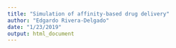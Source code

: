 ```yaml
---
title: "Simulation of affinity-based drug delivery"
author: "Edgardo Rivera-Delgado"
date: "1/23/2019"
output: html_document
---
```


